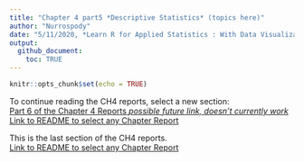 ```yaml
---
title: "Chapter 4 part5 *Descriptive Statistics* (topics here)"
author: "Nurrospody"
date: "5/11/2020, *Learn R for Applied Statistics : With Data Visualizations, Regressions, and Statistics*"
output:
  github_document:
    toc: TRUE
---
```


```r
knitr::opts_chunk$set(echo = TRUE)
```




To continue reading the CH4 reports, select a new section:  
[Part 6 of the Chapter 4 Reports *possible future link, doesn't currently work*](https://github.com/Nurrospody/SOURCE-Statistics-ILC/blob/master/Chapter%20Reports/CH4-part6.md)  
[Link to README to select any Chapter Report](https://github.com/Nurrospody/SOURCE-Statistics-ILC/blob/master/README.md)

This is the last section of the CH4 reports.  
[Link to README to select any Chapter Report](https://github.com/Nurrospody/SOURCE-Statistics-ILC/blob/master/README.md)